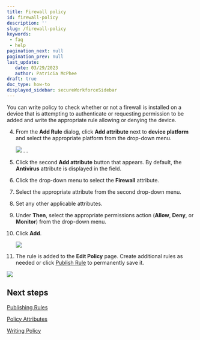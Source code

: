 ```yaml
---
title: Firewall policy
id: firewall-policy
description: ''
slug: /firewall-policy
keywords: 
 - faq
 - help
pagination_next: null
pagination_prev: null
last_update: 
   date: 03/29/2023
   author: Patricia McPhee
draft: true
doc_type: how-to
displayed_sidebar: secureWorkforceSidebar
---
```



<SupportedOsAuthenticatorWindowsOnly />

You can write policy to check whether or not a firewall is installed on a device that is attempting to authenticate or requesting permission to be added and write the appropriate rule allowing or denying the device. 




<CreateRule />

4. From the **Add Rule** dialog, click **Add attribute** next to **device platform** and select the appropriate platform from the drop-down menu. 

   ![](/images/policy/pol_device_platform_macos.PNG)
. . 
4. Click the second **Add attribute** button that appears. By default, the **Antivirus** attribute is displayed in the field.

5. Click the drop-down menu to select the **Firewall** attribute.

6. Select the appropriate attribute from the second drop-down menu.

7. Set any other applicable attributes.

8. Under **Then**, select the appropriate permissions action (**Allow**, **Deny**, or **Monitor**) from the drop-down menu.

9. Click **Add**. 

   ![](/images/policy/firewall_off_macos_deny.PNG)

10. The rule is added to the **Edit Policy** page. Create additional rules as needed or click [Publish Rule](/docs/secure-work/workforce-settings/policy/policy-publish-rules/publishing-rules) to permanently save it. 

   ![](/images/policy/firewall_off_macos_deny_edit_screen.PNG)

## Next steps

[Publishing Rules](/docs/secure-work/workforce-settings/policy/policy-publish-rules/publishing-rules)

[Policy Attributes](/docs/secure-work/workforce-settings/policy/policy-writing/policy-attributes)

[Writing Policy](/docs/secure-work/workforce-settings/policy/policy-writing/writing-policy)